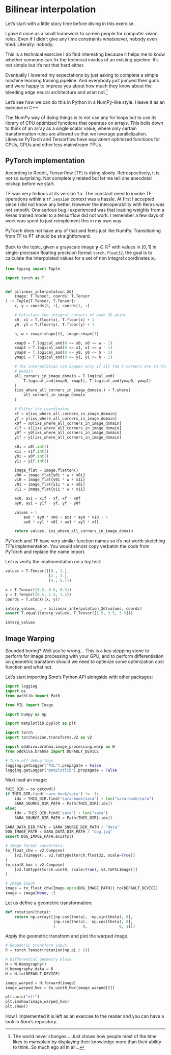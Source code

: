 # Bilinear interpolation

Let's start with a little story time before diving in this exercise.

I gave it once as a small homework to screen people for computer vision roles.
Even if I didn't give any time constraints whatsoever, nobody even tried.
Literally: nobody.

This is a technical exercise I do find interesting because it helps me to know
whether someone can fix the technical insides of an existing pipeline. It's not
simple but it's not that hard either.

Eventually I lowered my expectations by just asking to complete a simple machine
learning training pipeline. And everybody just jumped their guns and were happy
to impress you about how much they know about the bleeding edge neural
architecture and what not.^[The world never changes... Just shows how people
most of the time likes to mansplain by displaying their knowledge more than
their ability to think. So much ego all in all...]

Let's see how we can do this in Python in a NumPy-like style. I leave it as an
exercise in C++.

The NumPy way of doing things is to not use any for loops but to use its library
of CPU optimized functions that operates on arrays. This boils down to think of
an array as a single scalar value, where only certain transformation rules are
allowed so that we leverage parallelization. Likewise PyTorch and Tensorflow
have equivalent optimized functions for CPUs, GPUs and other less mainstream
TPUs.

## PyTorch implementation

According to Reddit, Tensorflow (TF) is dying slowly. Retrospectively, it is not
so surprising. Not completely related but let me tell one anecdotal mishap
before we start.

TF was very tedious at its version 1.x. The constant need to invoke TF
operations within a `tf.Session` context was a hassle. At first I accepted since
I did not know any better. However the interoperability with Keras was not
smooth. One serious bug I experienced was that loading weights from a Keras
trained model to a tensorflow did not work. I remember a few days of work was
spent to just reimplement this in my own way.

PyTorch does not have any of that and feels just like NumPy. Transitioning from
TF to PT should be straightforward.

Back to the topic, given a grayscale image $\mathbf{y} \in \mathbb{R}^2$ with values in $[0, 1]$ in
single-precision floating precision format `torch.float32`, the goal is to
calculate the interpolated values for a set of non integral coordinates
$\mathbf{x}_i$.


```python
from typing import Tuple

import torch as T


def bilinear_interpolation_2d(
    image: T.Tensor, coords: T.Tensor
) -> Tuple[T.Tensor, T.Tensor]:
    x, y = coords[0, :], coords[1, :]

    # Calculate the integral corners of each 2D point.
    x0, x1 = T.floor(x), T.floor(x) + 1
    y0, y1 = T.floor(y), T.floor(y) + 1

    h, w = image.shape[0], image.shape[1]

    xmap0 = T.logical_and(0 <= x0, x0 <= w - 1)
    xmap1 = T.logical_and(0 <= x1, x1 <= w - 1)
    ymap0 = T.logical_and(0 <= y0, y0 <= h - 1)
    ymap1 = T.logical_and(0 <= y1, y1 <= h - 1)

    # The interpolation can happen only if all the 4 corners are in the image
    # domain
    all_corners_in_image_domain = T.logical_and(
        T.logical_and(xmap0, xmap1), T.logical_and(ymap0, ymap1)
    )
    (ixs_where_all_corners_in_image_domain,) = T.where(
        all_corners_in_image_domain
    )

    # Filter the coordinates
    xf = x[ixs_where_all_corners_in_image_domain]
    yf = y[ixs_where_all_corners_in_image_domain]
    x0f = x0[ixs_where_all_corners_in_image_domain]
    x1f = x1[ixs_where_all_corners_in_image_domain]
    y0f = y0[ixs_where_all_corners_in_image_domain]
    y1f = y1[ixs_where_all_corners_in_image_domain]

    x0i = x0f.int()
    x1i = x1f.int()
    y0i = y0f.int()
    y1i = y1f.int()

    image_flat = image.flatten()
    v00 = image_flat[y0i * w + x0i]
    v10 = image_flat[y0i * w + x1i]
    v01 = image_flat[y1i * w + x0i]
    v11 = image_flat[y1i * w + x1i]

    ax0, ax1 = x1f - xf, xf - x0f
    ay0, ay1 = y1f - yf, yf - y0f

    values = \
        ax0 * ay0 * v00 + ax1 * ay0 * v10 + \
        ax0 * ay1 * v01 + ax1 * ay1 * v11

    return values, ixs_where_all_corners_in_image_domain
```

PyTorch and TF have very similar function names so it's not worth sketching TF's
implementation. You would almost copy verbatim the code from PyTorch and replace
the name import.

Let us verify the implementation on a toy test:

```python
values = T.Tensor([[0., 1.],
                   [2., 3.],
                   [4., 5.]])

x = T.Tensor([0.5, 0.5, 0.5])
y = T.Tensor([0.5, 1.5, 1.5])
coords = T.stack((x, y))

interp_values, _ = bilinear_interpolation_2d(values, coords)
assert T.equal(interp_values, T.Tensor([1.5, 3.5, 3.5]))

interp_values
```

## Image Warping

Sounded boring? Well you're wrong... This is a key stepping stone to perform for
image processing with your GPU, and to perform differentiation on geometric
transform should we need to optimize some optimization cost function and what
not.

Let's start importing *Sara*'s Python API alongside with other packages:


```python
import logging
import os
from pathlib import Path

from PIL import Image

import numpy as np

import matplotlib.pyplot as plt

import torch
import torchvision.transforms.v2 as v2

import oddkiva.brahma.image_processing.warp as W
from oddkiva.brahma import DEFAULT_DEVICE
```

```python
# Turn off debug logs.
logging.getLogger("PIL").propagate = False
logging.getLogger("matplotlib").propagate = False
```

Next load an image:

```python
THIS_DIR = os.getcwd()
if THIS_DIR.find('sara-book/sara') != -1:
    idx = THIS_DIR.find("sara-book/sara") + len("sara-book/sara")
    SARA_SOURCE_DIR_PATH = Path(THIS_DIR[:idx])
else:
    idx = THIS_DIR.find("sara") + len("sara")
    SARA_SOURCE_DIR_PATH = Path(THIS_DIR[:idx])
```

```python
SARA_DATA_DIR_PATH = SARA_SOURCE_DIR_PATH / "data"
DOG_IMAGE_PATH = SARA_DATA_DIR_PATH / "dog.jpg"
assert DOG_IMAGE_PATH.exists()

# Image format converters.
to_float_chw = v2.Compose(
    [v2.ToImage(), v2.ToDtype(torch.float32, scale=True)]
)
to_uint8_hwc = v2.Compose(
    [v2.ToDtype(torch.uint8, scale=True), v2.ToPILImage()]
)

# Image input
image = to_float_chw(Image.open(DOG_IMAGE_PATH)).to(DEFAULT_DEVICE)
image = image[None, :]
```

Let us define a geometric transformation:

```python
def rotation(theta):
    return np.array([[np.cos(theta), -np.sin(theta), 0],
                     [np.sin(theta),  np.cos(theta), 0],
                     [            0,              0, 1]])
```

Apply the geometric transform and plot the warped image.
```python
# Geometric transform input.
R = torch.Tensor(rotation(np.pi / 6))

# Differential geometry block
H = W.Homography()
H.homography.data = R
H = H.to(DEFAULT_DEVICE)

image_warped = H.forward(image)
image_warped_hwc = to_uint8_hwc(image_warped[0])

plt.axis("off")
plt.imshow(image_warped_hwc)
plt.show()
```

How I implemented it is left as an exercise to the reader and you can have a
look in *Sara*'s repository.
